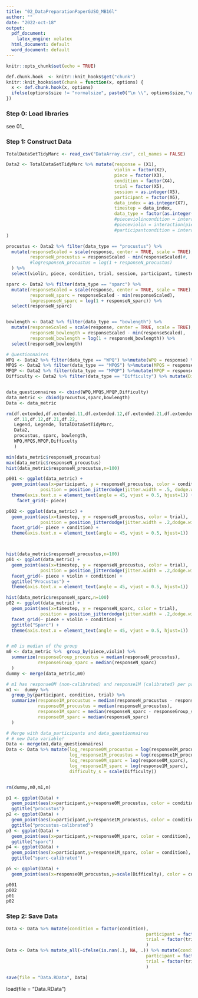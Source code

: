 ```yaml
---
title: "02_DataPreparationPaperGUSO_MB16l"
author: ""
date: "2022-oct-18"
output:
  pdf_document:
    latex_engine: xelatex
  html_document: default
  word_document: default
---
```


```r
knitr::opts_chunk$set(echo = TRUE)

def.chunk.hook  <- knitr::knit_hooks$get("chunk")
knitr::knit_hooks$set(chunk = function(x, options) {
  x <- def.chunk.hook(x, options)
  ifelse(options$size != "normalsize", paste0("\n \\", options$size,"\n\n", x, "\n\n \\normalsize"), x)
})
```

### Step 0: Load libraries

see 01_

### Step 1: Construct Data

```r

TotalDataSetTidyMarc <- read_csv("DataArray.csv", col_names = FALSE)

Data2 <- TotalDataSetTidyMarc %>% mutate(response = (X1), 
                                         violin = factor(X2), 
                                         piece = factor(X3),
                                         condition = factor(X4), 
                                         trial = factor(X5), 
                                         session = as.integer(X5),
                                         participant = factor(X6),
                                         data_index = as.integer(X7), 
                                         timestep = data_index,
                                         data_type = factor(as.integer(X8), labels = c("procustus","sparc","bowlength","WPQ","MPQS","MPQP","Difficulty")) #,
                                         #pieceviolincondition = interaction(piece,violin,condition),
                                         #pieceviolin = interaction(piece,condition),
                                         #participantcondition = interaction(participant,condition)
)

procustus <- Data2 %>% filter(data_type == "procustus") %>% 
  mutate(responseScaled = scale(response, center = TRUE, scale = TRUE),
         responseN_procustus = responseScaled - min(responseScaled)#,
         #logresponseN_procustus = log(1 + responseN_procustus)
  ) %>%
  select(violin, piece, condition, trial, session, participant, timestep, data_type, responseN_procustus)

sparc <- Data2 %>% filter(data_type == "sparc") %>% 
  mutate(responseScaled = scale(response, center = TRUE, scale = TRUE),
         responseN_sparc = responseScaled - min(responseScaled),
         logresponseN_sparc = log(1 + responseN_sparc)) %>%
  select(responseN_sparc)


bowlength <- Data2 %>% filter(data_type == "bowlength") %>%
  mutate(responseScaled = scale(response, center = TRUE, scale = TRUE),
         responseN_bowlength = responseScaled - min(responseScaled),
         responseN_bowlength = log(1 + responseN_bowlength)) %>%
  select(responseN_bowlength)

# Questionnaires
WPQ <- Data2 %>% filter(data_type == "WPQ") %>%mutate(WPQ = response) %>% select(participant,condition,trial,WPQ)
MPQS <- Data2 %>% filter(data_type == "MPQS") %>%mutate(MPQS = response) %>% select(MPQS)
MPQP <- Data2 %>% filter(data_type == "MPQP") %>%mutate(MPQP = response) %>% select(MPQP)
Difficulty <- Data2 %>% filter(data_type == "Difficulty") %>% mutate(Difficulty = response,Difficulty = scale(Difficulty)) %>% select(Difficulty) 


data_questionnaires <- cbind(WPQ,MPQS,MPQP,Difficulty) 
data_metric <- cbind(procustus,sparc,bowlength)
Data <- data_metric

rm(df.extended,df.extended.11,df.extended.12,df.extended.21,df.extended.22,
   df.11,df.12,df.21,df.22, 
   Legend, Legende, TotalDataSetTidyMarc,
   Data2, 
   procustus, sparc, bowlength,
   WPQ,MPQS,MPQP,Difficulty
   ) 

min(data_metric$responseN_procustus)
max(data_metric$responseN_procustus)
hist(data_metric$responseN_procustus,n=100)

p001 <- ggplot(data_metric) +
  geom_point(aes(x=participant, y = responseN_procustus, color = condition), 
             position = position_jitterdodge(jitter.width = .5, dodge.width = .6), size = .4, alpha = .4) +
  theme(axis.text.x = element_text(angle = 45, vjust = 0.5, hjust=1)) +
    facet_grid(~ piece)

p002 <- ggplot(data_metric) +
  geom_point(aes(x=timestep, y = responseN_procustus, color = trial), 
             position = position_jitterdodge(jitter.width = .2,dodge.width = .6)) +
  facet_grid(~ piece + condition) +
  theme(axis.text.x = element_text(angle = 45, vjust = 0.5, hjust=1))



hist(data_metric$responseN_procustus,n=100)
p01 <- ggplot(data_metric) +
  geom_point(aes(x=timestep, y = responseN_procustus, color = trial), 
             position = position_jitterdodge(jitter.width = .2,dodge.width = .6)) +
  facet_grid(~ piece + violin + condition) +
  ggtitle("Procustus") +
  theme(axis.text.x = element_text(angle = 45, vjust = 0.5, hjust=1))

hist(data_metric$responseN_sparc,n=100)
p02 <- ggplot(data_metric) +
  geom_point(aes(x=timestep, y = responseN_sparc, color = trial), 
             position = position_jitterdodge(jitter.width = .2,dodge.width = .6)) +
  facet_grid(~ piece + violin + condition) +
  ggtitle("Sparc") +
  theme(axis.text.x = element_text(angle = 45, vjust = 0.5, hjust=1))


# m0 is median of the group
m0 <- data_metric %>%  group_by(piece,violin) %>% 
  summarize(responseGroup_procustus = median(responseN_procustus),
            responseGroup_sparc = median(responseN_sparc)
  )
dummy <- merge(data_metric,m0)

# m1 has response0M (non-calibrated) and response1M (calibrated) per part. cond.
m1 <-  dummy %>% 
  group_by(participant, condition, trial) %>%  
  summarize(response1M_procustus = median(responseN_procustus - responseGroup_procustus), # calibrated
            response0M_procustus = median(responseN_procustus),
            response1M_sparc = median(responseN_sparc - responseGroup_sparc), # calibrated
            response0M_sparc = median(responseN_sparc)
  ) 

# Merge with data_participants and data_questionnaires
# # new Data variable!
Data <- merge(m1,data_questionnaires)
Data <- Data %>% mutate(log_response0M_procustus = log(response0M_procustus),
                        log_response1M_procustus = log(response1M_procustus),
                        log_response0M_sparc = log(response0M_sparc),
                        log_response1M_sparc = log(response1M_sparc),
                        difficulty_s = scale(Difficulty))


rm(dummy,m0,m1,m)

p1 <- ggplot(Data) +
  geom_point(aes(x=participant,y=response0M_procustus, color = condition), position = position_jitterdodge()) +
  ggtitle("procustus")
p2 <- ggplot(Data) +
  geom_point(aes(x=participant,y=response1M_procustus, color = condition), position = position_jitterdodge()) +
  ggtitle("procustus-calibrated")
p3 <- ggplot(Data) +
  geom_point(aes(x=participant,y=response0M_sparc, color = condition), position = position_jitterdodge()) +
  ggtitle("sparc")
p4 <- ggplot(Data) +
  geom_point(aes(x=participant,y=response1M_sparc, color = condition), position = position_jitterdodge())+
  ggtitle("sparc-calibrated")

p5 <- ggplot(Data) +
  geom_point(aes(x=response0M_procustus,y=scale(Difficulty), color = condition), position = position_jitterdodge())
```


```r

p001
p002
p01
p02
```

### Step 2: Save Data
```r

Data <- Data %>% mutate(condition = factor(condition),
                                                     participant = factor(participant),
                                                     trial = factor(trial)
                                                     )
Data <- Data %>% mutate_all(~ifelse(is.nan(.), NA, .)) %>% mutate(condition = factor(condition),
                                                     participant = factor(participant),
                                                     trial = factor(trial)
                                                     )

save(file = "Data.RData", Data)

```

load(file = "Data.RData")

